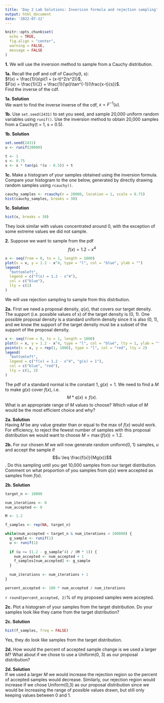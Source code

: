 ```yaml
---
title: 'Day 2 Lab Solutions: Inversion formula and rejection sampling'
output: html_document
date: '2022-07-12'
---
```


```r
knitr::opts_chunk$set(
  echo = TRUE,
  fig.align = "center",
  warning = FALSE,
  message = FALSE
)
```

**1.** We will use the inversion method to sample from a Cauchy distribution. 

**1a.** Recall the pdf and cdf of Cauchy(t, s):  
$f(x) = \frac{1}{s\pi(1 + (x-t)^2/s^2)}$,  
$F(x) = \frac{1}{2} + \frac{1}{\pi}\tan^{-1}(\frac{x-t}{s})$.  
Find the inverse of the cdf.

**1a. Solution**  
We want to find the inverse inverse of the cdf, $x = F^{-1}(u)$.
\begin{equation*}
\begin{split}
  F(x) &= u\\
  \frac{1}{2} + \frac{1}{\pi}\tan^{-1}(\frac{x-t}{s}) &= u \\
  \frac{1}{\pi}\tan^{-1}(\frac{x-t}{s}) &= u - \frac{1}{2} \\
  \tan^{-1}(\frac{x-t}{s}) &= \pi(u - \frac{1}{2}) \\
  \frac{x-t}{s} &= \tan(\pi(u - \frac{1}{2})) \\
  x-t &= s\tan(\pi(u - \frac{1}{2})) \\
  x &= s\tan(\pi(u - \frac{1}{2})) + t\\
\end{split}
\end{equation*}

**1b.** Use `set.seed(2431)` to set you seed, and sample 20,000 uniform random variables using `runif()`. Use the inversion method to obtain 20,000 samples from a Cauchy(t = 1, s = 0.5).

**1b. Solution**

```r
set.seed(2431)
u <- runif(20000)

t <- 1
s <- 0.75
x <- s * tan(pi *(u - 0.5)) + t
```

**1c.** Make a histogram of your samples obtained using the inversion formula. Compare your histogram to the one below, generated by directly drawing random samples using `rcauchy()`.

```r
cauchy_samples <- rcauchy(n = 20000, location = 1, scale = 0.75)
hist(cauchy_samples, breaks = 30)
```

**1c. Solution**  
```r
hist(x, breaks = 30)
```

They look similar with values concentrated around 0, with the exception of some extreme values we did not sample.


**2.** Suppose we want to sample from the pdf 
$$f(x) = 1.2 - x^4$$

```r
x <- seq(from = 0, to = 1, length = 1000)
plot(x = x, y = 1.2 - x^4, type = "l", col = "blue", ylab = "")
legend(
  "bottomleft", 
  legend = c("f(x) = 1.2 - x^4"),
  col = c("blue"),
  lty = c(1)
)
```

We will use rejection sampling to sample from this distrbution.

**2a.** First we need a proposal density, $q(x)$, that covers our target density. The support (i.e. possible values of x) of the target density is (0, 1). One possible proposal density is a standard uniform density since it is also (0, 1), and we know the support of the target density must be a subset of the support of the proposal density. 

```r
x <- seq(from = 0, to = 1, length = 1000)
plot(x = x, y = 1.2 - x^4, type = "l", col = "blue", lty = 1, ylab = "")
points(x = x, y = rep(1, 1000), type = "l", col = "red", lty = 2)
legend(
  "bottomleft", 
  legend = c("f(x) = 1.2 - x^4", "g(x) = 1"),
  col = c("blue", "red"),
  lty = c(1, 2)
)
```

The pdf of a standard normal is the constant 1, $g(x) = 1$. We need to find a $M$ to make $g(x)$ cover $f(x)$, i.e. 
$$M * q(x) \geq f(x).$$
What is an appropriate range of $M$ values to choose? Which value of $M$ would be the most efficient choice and why?

**2a. Solution**  
Having $M$ be any value greater than or equal to the max of $f(x)$ would work. For efficiency, to reject the fewest number of samples with this proposal distribution we would want to choose $M = \max(f(x)) = 1.2$.

**2b.**  For our chosen $M$ we will now generate random uniform(0, 1) samples, $u$ and accept the sample if $$u \leq  \frac{f(x)}{Mg(x)}$$. Do this sampling until you get 10,000 samples from our target distribution. Comment on what proportion of you samples from $q(x)$ were accepted as samples from $f(x)$.

**2b. Solution**

```r
target_n <- 10000

num_iterations <- 0
num_accepted <- 0

M <- 1.2

f_samples <- rep(NA, target_n)

while(num_accepted < target_n & num_iterations < 100000) {
  g_sample <- runif(1)
  u <- runif(1)
  
  if (u <= (1.2 - g_sample^4) / (M * 1)) {
    num_accepted <- num_accepted + 1
    f_samples[num_accepted] <- g_sample
  }
  
  num_iterations <- num_iterations + 1
}

percent_accepted <- 100 * num_accepted / num_iterations
```

`r round(percent_accepted, 2)`% of my proposed samples were accepted.

**2c.** Plot a histogram of your samples from the target distribution. Do your samples look like they came from the target distribution? 

**2c. Solution**  
```r
hist(f_samples, freq = FALSE)
```

Yes, they do look like samples from the target distribution.

**2d.** How would the percent of accepted sample change is we used a larger $M$? What about if we chose to use a Uniform(0, 3) as our proposal distribution?

**2d. Solution**  
If we used a larger $M$ we would increase the rejection region so the percent of accepted samples would decrease. Similarly, our rejection region would increase if we chose Uniform(0,3) as our proposal distribution since we would be increasing the range of possible values drawn, but still only keeping values between 0 and 1.